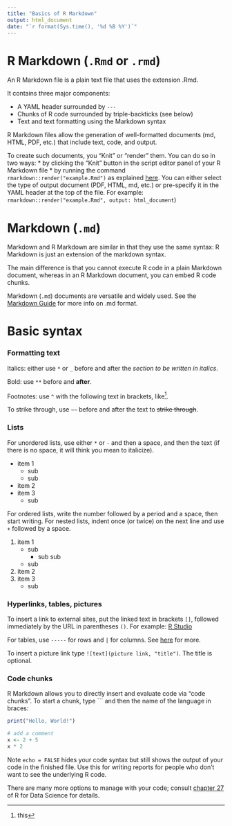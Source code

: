 ```yaml
---
title: "Basics of R Markdown"
output: html_document
date: "`r format(Sys.time(), '%d %B %Y')`"
---
```



# R Markdown (`.Rmd` or `.rmd`)

An R Markdown file is a plain text file that uses the extension .Rmd. 

It contains three major components:

* A YAML header surrounded by `---`
* Chunks of R code surrounded by triple-backticks (see below)
* Text and text formatting using the Markdown syntax
  
R Markdown files allow the generation of well-formatted documents (md, HTML, PDF, etc.) that include text, code, and output.

To create such documents, you “Knit” or “render” them. You can do so in two ways: 
* by clicking the “Knit” button in the script editor panel of your R Markdown file
* by running the command `rmarkdown::render("example.Rmd")` as explained [here](https://pkgs.rstudio.com/rmarkdown/reference/render.html). You can either select the type of output document (PDF, HTML, md, etc.) or pre-specify it in the YAML header at the top of the file. For example: `rmarkdown::render("example.Rmd", output: html_document`)


# Markdown (`.md`)

Markdown and R Markdown are similar in that they use the same syntax: R Markdown is just an extension of the markdown syntax.

The main difference is that you cannot execute R code in a plain Markdown document, whereas in an R Markdown document, you can embed R code chunks. 

Markdown (`.md`) documents are versatile and widely used. See the [Markdown Guide](https://www.markdownguide.org/getting-started/) for more info on .md format.


# Basic syntax

### Formatting text

Italics: either use `*` or `_` before and after the *section to be written in italics*. 

Bold: use `**` before and **after**. 

Footnotes: use `^` with the following text in brackets, like^[this]. 

To strike through, use `~~` before and after the text to ~~strike through~~. 


### Lists

For unordered lists, use either `*` or `-` and then a space, and then the text (if there is no space, it will think you mean to italicize). 

* item 1
  + sub
  + sub
* item 2
* item 3
  + sub
  
For ordered lists, write the number followed by a period and a space, then start writing. For nested lists, indent once (or twice) on the next line and use `+` followed by a space. 

1. item 1
    + sub
        + sub sub
    + sub
2. item 2
3. item 3
    + sub


### Hyperlinks, tables, pictures

To insert a link to external sites, put the linked text in brackets `[]`, followed immediately by the URL in parentheses `()`. 
For example: [R Studio](https://www.rstudio.com/)

For tables, use `-----` for rows and `|` for columns. See [here](https://www.markdownguide.org/extended-syntax/) for more.

To insert a picture link type `![text](picture link, "title")`. The title is optional.


### Code chunks

R Markdown allows you to directly insert and evaluate code via "code chunks". To start a chunk, type ``` and then the name of the language in braces:

```r
print("Hello, World!")
```

```r
# add a comment
x <- 2 + 5
x * 2 
```

Note `echo = FALSE` hides your code syntax but still shows the output of your code in the finished file. Use this for writing reports for people who don’t want to see the underlying R code.

There are many more options to manage with your code; consult [chapter 27](https://r4ds.had.co.nz/r-markdown.html) of R for Data Science for details.
